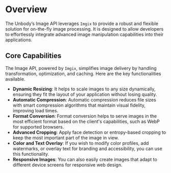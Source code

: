 # Overview

The Unbody’s Image API leverages `Imgix` to provide a robust and flexible solution for on-the-fly image processing. It is designed to allow developers to effortlessly integrate advanced image manipulation capabilities into their applications.

## Core Capabilities

The Image API, powered by `Imgix`, simplifies image delivery by handling transformation, optimization, and caching. Here are the key functionalities available.

- **Dynamic Resizing**: It helps to scale images to any size dynamically, ensuring they fit the layout of your application without losing quality.
- **Automatic Compression**: Automatic compression reduces file sizes with smart compression algorithms that maintain visual fidelity, improving load times.
- **Format Conversion**: Format conversion helps to serve images in the most efficient format based on the client's capabilities, such as WebP for supported browsers.
- **Advanced Cropping**: Apply face detection or entropy-based cropping to keep the most important part of the image in view.
- **Color and Text Overlay**: If you wish to modify color profiles, add watermarks, or overlay text for branding and accessibility, you can use this functionality.
- **Responsive Images**: You can also easily create images that adapt to different device screens for responsive web design.
